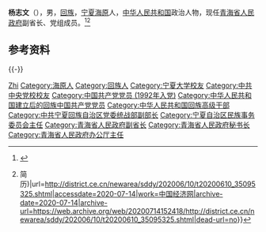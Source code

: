 {{Otheruses|other=名为杨志文的其他人物|杨志文}}

'''杨志文'''（{{bd|1971年|7月||catIdx=Yang杨}}），男，[[回族|回族]]，[[宁夏|宁夏]][[海原|海原]]人，[[中华人民共和国|中华人民共和国]]政治人物，现任[[青海省人民政府|青海省人民政府]]副省长、党组成员。<ref>{{Cite web|title=青海省人民代表大会常务委员会 决定任命名单|url=https://epaper.tibet3.com/qhrb/html/2020-04/17/content_633048.htm|accessdate=2020-07-14|work=青海日报|archive-date=2020-07-14|archive-url=https://web.archive.org/web/20200714151905/https://epaper.tibet3.com/qhrb/html/2020-04/17/content_633048.htm|dead-url=no}}</ref><ref>{{Cite web|title=杨青龙任宁夏自治区民委主任 杨志文不再担任(图{{!}}简历)|url=http://district.ce.cn/newarea/sddy/202006/10/t20200610_35095325.shtml|accessdate=2020-07-14|work=中国经济网|archive-date=2020-07-14|archive-url=https://web.archive.org/web/20200714152418/http://district.ce.cn/newarea/sddy/202006/10/t20200610_35095325.shtml|dead-url=no}}</ref>

== 参考资料 ==
{{reflist}}

{{-}}
{{start box}}
{{s-gov|prc}}
{{s-before|[[王定邦|王定邦]]}}
{{s-title|[[青海省人民政府|青海省人民政府]]秘书长|2021年9月－2022年3月}}
{{s-after|[[师存武|师存武]]}}
{{s-before|[[王定邦|王定邦]]}}
{{s-title|[[青海省人民政府办公厅|青海省人民政府办公厅]]主任|2021年8月－2022年2月}}
{{s-after|[[师存武|师存武]]}}
{{s-before|[[丁卫东|丁卫东]]}}
{{s-title|[[宁夏回族自治区民族事务委员会|宁夏回族自治区民族事务委员会]]主任|2018年2月－2020年6月}}
{{s-after|[[杨青龙|杨青龙]]}}
{{end box}}
{{青海省领导人}}

{{Authority control}}
{{DEFAULTSORT:Yang杨}}
[[Category:杨姓|Zhi]]
[[Category:海原人|Category:海原人]]
[[Category:回族人|Category:回族人]]
[[Category:宁夏大学校友|Category:宁夏大学校友]]
[[Category:中共中央党校校友|Category:中共中央党校校友]]
[[Category:中国共产党党员_(1992年入党)|Category:中国共产党党员 (1992年入党)]]
[[Category:中华人民共和国建立后的回族中国共产党党员|Category:中华人民共和国建立后的回族中国共产党党员]]
[[Category:中华人民共和国回族高级干部|Category:中华人民共和国回族高级干部]]
[[Category:中共宁夏回族自治区党委统战部副部长|Category:中共宁夏回族自治区党委统战部副部长]]
[[Category:宁夏自治区民族事务委员会主任|Category:宁夏自治区民族事务委员会主任]]
[[Category:青海省人民政府副省长|Category:青海省人民政府副省长]]
[[Category:青海省人民政府秘书长|Category:青海省人民政府秘书长]]
[[Category:青海省人民政府办公厅主任|Category:青海省人民政府办公厅主任]]

{{中国人物小作品}}